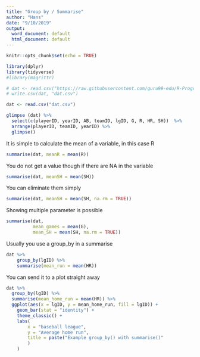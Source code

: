 ```yaml
---
title: "Group by / Summarise"
author: "Hans"
date: "9/10/2019"
output:
  word_document: default
  html_document: default
---
```


```r
knitr::opts_chunk$set(echo = TRUE)
```



```r
library(dplyr)
library(tidyverse)
#library(magrittr)

# dat <- read.csv("https://raw.githubusercontent.com/guru99-edu/R-Programming/master/lahman-batting.csv")
# write.csv(dat, "dat.csv")

dat <- read.csv("dat.csv")

glimpse (dat) %>%
  select(c(playerID, yearID, AB, teamID, lgID, G, R, HR, SH))  %>% 
  arrange(playerID, teamID, yearID) %>% 
  glimpse()
```


It is simple to calculate the mean of a variable, in this case R 

```r
summarise(dat, meanR = mean(R))
```

You do not get a value though if there are NA in the variable

```r
summarise(dat, meanSH = mean(SH))
```

You  can eliminate them simply 

```r
summarise(dat, meanSH = mean(SH, na.rm = TRUE))
```

Showing multiple parameter is possible

```r
summarise(dat, 
          mean_games = mean(G),
          mean_SH = mean(SH, na.rm = TRUE))
```


Usually you use a group_by in a summarise

```r

dat %>%
	group_by(lgID) %>%
	summarise(mean_run = mean(HR))

```

You can send it to a plot straight away

```r

dat %>% 
  group_by(lgID) %>% 
  summarise(mean_home_run = mean(HR)) %>% 
  ggplot(aes(x = lgID, y = mean_home_run, fill = lgID)) +
    geom_bar(stat = "identity") +
    theme_classic() +
    labs(
        x = "baseball league",
        y = "Average home run",
        title = paste("Example group_by() with summarise()"
        )
    )

```

